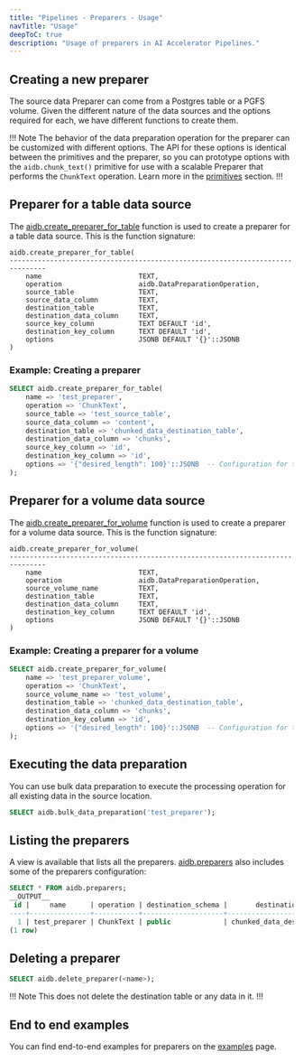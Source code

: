 ```yaml
---
title: "Pipelines - Preparers - Usage"
navTitle: "Usage"
deepToC: true
description: "Usage of preparers in AI Accelerator Pipelines."
---
```


## Creating a new preparer

The source data Preparer can come from a Postgres table or a PGFS volume. Given the different nature of the data sources and the options required for each, we have different functions to create them.

!!! Note
The behavior of the data preparation operation for the preparer can be customized with different options. The API for these options is identical between the primitives and the preparer, so you can prototype options with the `aidb.chunk_text()` primitive for use with a scalable Preparer that performs the `ChunkText` operation. Learn more in the [primitives](./primitives) section.
!!!

## Preparer for a table data source

The [aidb.create_preparer_for_table](../reference/preparers#aidbcreate_preparer_for_table) function is used to create a preparer for a table data source. This is the function signature:

```
aidb.create_preparer_for_table(
-------------------------------------------------------------------------------
    name                        TEXT,
    operation                   aidb.DataPreparationOperation,
    source_table                TEXT,
    source_data_column          TEXT,
    destination_table           TEXT,
    destination_data_column     TEXT,
    source_key_column           TEXT DEFAULT 'id',
    destination_key_column      TEXT DEFAULT 'id',
    options                     JSONB DEFAULT '{}'::JSONB
)
```

### Example: Creating a preparer

``` sql
SELECT aidb.create_preparer_for_table(
    name => 'test_preparer',
    operation => 'ChunkText',
    source_table => 'test_source_table',
    source_data_column => 'content',
    destination_table => 'chunked_data_destination_table',
    destination_data_column => 'chunks',
    source_key_column => 'id',
    destination_key_column => 'id',
    options => '{"desired_length": 100}'::JSONB  -- Configuration for the ChunkText operation
);
```

## Preparer for a volume data source

The [aidb.create_preparer_for_volume](../reference/preparers#aidbcreate_preparer_for_volume) function is used to create a preparer for a volume data source. This is the function signature:

```
aidb.create_preparer_for_volume(
-------------------------------------------------------------------------------
    name                        TEXT,
    operation                   aidb.DataPreparationOperation,
    source_volume_name          TEXT,
    destination_table           TEXT,
    destination_data_column     TEXT,
    destination_key_column      TEXT DEFAULT 'id',
    options                     JSONB DEFAULT '{}'::JSONB
)
```

### Example: Creating a preparer for a volume

``` sql
SELECT aidb.create_preparer_for_volume(
    name => 'test_preparer_volume',
    operation => 'ChunkText',
    source_volume_name => 'test_volume',
    destination_table => 'chunked_data_destination_table',
    destination_data_column => 'chunks',
    destination_key_column => 'id',
    options => '{"desired_length": 100}'::JSONB  -- Configuration for the ChunkText operation
);
```

## Executing the data preparation

You can use bulk data preparation to execute the processing operation for all existing data in the source location.

```sql
SELECT aidb.bulk_data_preparation('test_preparer');
```

## Listing the preparers

A view is available that lists all the preparers. [aidb.preparers](../reference/preparers#aidbpreparers) also includes some of the preparers configuration:

```sql
SELECT * FROM aidb.preparers;
__OUTPUT__
 id |     name      | operation | destination_schema |       destination_table        | destination_key_column | destination_data_column |         options         | source_type | source_schema |   source_table    | source_data_column | source_key_column | source_volume_name
----+---------------+-----------+--------------------+--------------------------------+------------------------+-------------------------+-------------------------+-------------+---------------+-------------------+--------------------+-------------------+--------------------
  1 | test_preparer | ChunkText | public             | chunked_data_destination_table | id                     | chunks                  | {"desired_length": 100} | Table       | public        | test_source_table | content            | id                |
(1 row)
```

## Deleting a preparer

```sql
SELECT aidb.delete_preparer(<name>);
```

!!! Note
This does not delete the destination table or any data in it.
!!!

## End to end examples

You can find end-to-end examples for preparers on the [examples](examples) page.
